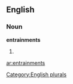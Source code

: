 ==English==

===Noun===
'''entrainments'''

# {{plural of|[[entrainment]]}}

[[Category:English plurals]]

[[ar:entrainments]]
